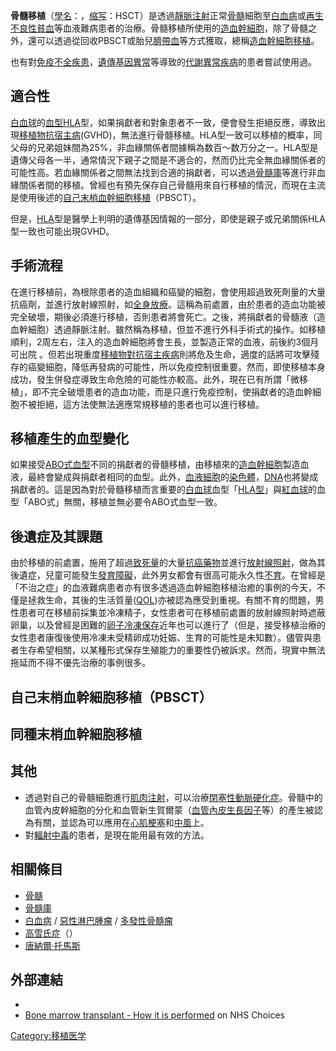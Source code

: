 {{unreferenced|time=2016-06-08T00:00:18+00:00}}
{{medical}}
{{Infobox interventions
| Name        = 造血幹細胞移植
| Image       = KM Transplantat.JPEG
| Caption     = 骨髓移植
| ICD10       =
| ICD9        = {{ICD9proc|41.0}}
| MeshID      = D018380
| MedlinePlus = 003009
| OPS301      =
| OtherCodes  =
|}}
'''骨髓移植'''（[[學名|學名]]：''{{sname|hematopoietic stem cell transplantation}}''，[[缩写|缩写]]：HSCT）是透過[[靜脈注射|靜脈注射]]正常[[骨髓|骨髓]]細胞至[[白血病|白血病]]或[[再生不良性貧血|再生不良性貧血]]等血液難病患者的治療。骨髓移植所使用的[[造血幹細胞|造血幹細胞]]，除了骨髓之外，還可以透過從{{tsl|ja|末梢血|末梢血}}回收PBSCT或胎兒[[臍帶血|臍帶血]]等方式獲取，總稱[[造血幹細胞移植|造血幹細胞移植]]。

也有對[[免疫不全疾患|免疫不全疾患]]，[[遺傳基因異常|遺傳基因異常]]等導致的[[代謝異常疾病|代謝異常疾病]]的患者嘗試使用過。

== 適合性 ==
[[白血球|白血球]]的[[血型|血型]][[人類白細胞抗原|HLA]]型，如果捐獻者和對象患者不一致，便會發生拒絕反應，導致出現[[移植物抗宿主病|移植物抗宿主病]](GVHD)，無法進行骨髓移植。HLA型一致可以移植的概率，同父母的兄弟姐妹間為25%，非血緣關係者間據稱為数百～数万分之一。HLA型是遺傳父母各一半，通常情況下親子之間是不適合的，然而仍比完全無血緣關係者的可能性高。若血緣關係者之間無法找到合適的捐獻者，可以透過[[骨髓庫|骨髓庫]]等進行非血緣關係者間的移植。曾經也有預先保存自己骨髓用來自行移植的情況，而現在主流是使用後述的[[自己末梢血幹細胞移植|自己末梢血幹細胞移植]]（PBSCT）。

但是，[[HLA|HLA]]型是醫學上判明的遺傳基因情報的一部分，即使是親子或兄弟關係HLA型一致也可能出現GVHD。

== 手術流程 ==
在進行移植前，為根除患者的造血組織和癌變的細胞，會使用超過致死劑量的大量抗癌劑，並進行放射線照射，如[[全身放療|全身放療]]。這稱為前處置，由於患者的造血功能被完全破壞，期後必須進行移植，否則患者將會死亡。之後，將捐獻者的骨髓液（造血幹細胞）透過靜脈注射。雖然稱為移植，但並不進行外科手術式的操作。如移植順利，2周左右，注入的造血幹細胞將會生長，並製造正常的血液，前後約3個月可出院 。但若出現重度[[移植物對抗宿主疾病|移植物對抗宿主疾病]]則將危及生命，適度的話將可攻擊殘存的癌變細胞，降低再發病的可能性，所以免疫控制很重要。然而，即使移植本身成功，發生併發症導致生命危險的可能性亦較高。此外，現在已有所謂「微移植」，即不完全破壞患者的造血功能，而是只進行免疫控制，使捐獻者的造血幹細胞不被拒絕，這方法使無法適應常規移植的患者也可以進行移植。

== 移植產生的血型變化 ==
如果接受[[ABO血型|ABO式血型]]不同的捐獻者的骨髓移植，由移植來的[[造血幹細胞|造血幹細胞]]製造血液，最終會變成與捐獻者相同的血型。此外，[[血液細胞|血液細胞]]的[[染色體|染色體]]，[[DNA|DNA]]也將變成捐獻者的。這是因為對於骨髓移植而言重要的[[白血球|白血球]]血型「[[人類白細胞抗原|HLA型]]」與[[紅血球|紅血球]]的血型「ABO式」無關，移植並無必要令ABO式血型一致。

== 後遺症及其課題 ==
由於移植的前處置，施用了超過[[致死量|致死量]]的大量[[抗癌藥物|抗癌藥物]]並進行[[放射線照射|放射線照射]]，做為其後遺症，兒童可能發生[[發育障礙|發育障礙]]，此外男女都會有很高可能永久性[[不育|不育]]。在曾經是「不治之症」的血液難病患者亦有很多透過造血幹細胞移植治癒的事例的今天，不僅是拯救生命，其後的生活質量([[生活質量|QOL]])亦被認為應受到重視。有關不育的問題，男性患者可在移植前採集並冷凍精子，女性患者可在移植前處置的放射線照射時遮蔽卵巢，以及曾經是困難的[[卵子冷凍保存|卵子冷凍保存]]近年也可以進行了（但是，接受移植治療的女性患者康復後使用冷凍未受精卵成功妊娠、生育的可能性是未知數）。儘管與患者生存希望相關，以某種形式保存生殖能力的重要性仍被訴求。然而，現實中無法拖延而不得不優先治療的事例很多。

== 自己末梢血幹細胞移植（PBSCT） ==

== 同種末梢血幹細胞移植 ==

== 其他 ==
*透過對自己的骨髓細胞進行[[注射|肌肉注射]]，可以治療[[閉塞性動脈硬化症|閉塞性動脈硬化症]]。骨髓中的血管內皮幹細胞的分化和血管新生賀爾蒙（[[血管內皮生長因子|血管內皮生長因子]]等）的產生被認為有關，並認為可以應用在[[心肌梗塞|心肌梗塞]]和[[中風|中風]]上。
*對[[輻射中毒|輻射中毒]]的患者，是現在能用最有效的方法。

== 相關條目 ==
* [[骨髓|骨髓]]
* [[骨髓庫|骨髓庫]]
* [[白血病|白血病]] / [[惡性淋巴腫瘤|惡性淋巴腫瘤]] / [[多發性骨髓瘤|多發性骨髓瘤]]
* [[高雪氏症|高雪氏症]]（{{lang|en|Gaucher's Disease}}）
* [[唐納爾·托馬斯|唐納爾·托馬斯]]

==外部連結==
* {{commonscat-inline|Bone marrow transplantation|Hematopoietic stem cell transplantation}}
* [http://www.nhs.uk/Conditions/Bone-marrow-transplant/Pages/How-is-it-performed.aspx Bone marrow transplant - How it is performed] {{Wayback|url=http://www.nhs.uk/Conditions/Bone-marrow-transplant/Pages/How-is-it-performed.aspx |date=20170926174442 }} on NHS Choices

{{Authority control}}
[[Category:移植医学|Category:移植医学]]